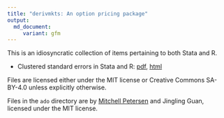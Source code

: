 ```yaml
---
title: "derivmkts: An option pricing package"
output: 
  md_document:
     variant: gfm
---
```


This is an idiosyncratic collection of items pertaining to both Stata
and R.

* Clustered standard errors in Stata and R:
  [pdf](docs/stata_and_R_clustering.pdf), [html](docs/stata_and_R_clustering.html)

Files are licensed either under the MIT license or Creative Commons
SA-BY-4.0 unless explicitly otherwise.

Files in the `ado` directory are by [Mitchell
Petersen](https://www.kellogg.northwestern.edu/faculty/directory/petersen_mitchell_a.aspx)
and Jingling Guan, licensed under the MIT license.
